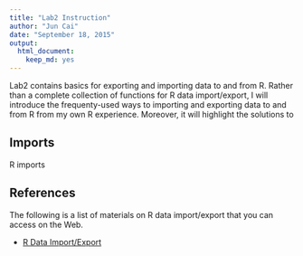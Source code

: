 ```yaml
---
title: "Lab2 Instruction"
author: "Jun Cai"
date: "September 18, 2015"
output: 
  html_document: 
    keep_md: yes
---
```


Lab2 contains basics for exporting and importing data to and from R. Rather than a complete collection of functions for R data import/export, I will introduce the frequenty-used ways to importing and exporting data to and from R from my own R experience. Moreover, it will highlight the solutions to 

## Imports

R imports

## References

The following is a list of materials on R data import/export that you can access on the Web.

- [R Data Import/Export](https://cran.r-project.org/doc/manuals/r-release/R-data.html)
